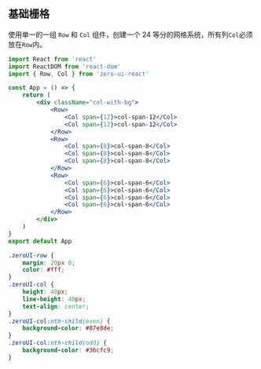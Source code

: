 ## 基础栅格

使用单一的一组 `Row` 和 `Col` 组件，创建一个 24 等分的网格系统，所有列`Col`必须放在`Row`内。

```jsx
import React from 'react'
import ReactDOM from 'react-dom'
import { Row, Col } from 'zero-ui-react'

const App = () => {
    return (
        <div className="col-with-bg">
            <Row>
                <Col span={12}>col-span-12</Col>
                <Col span={12}>col-span-12</Col>
            </Row>
            <Row>
                <Col span={8}>col-span-8</Col>
                <Col span={8}>col-span-8</Col>
                <Col span={8}>col-span-8</Col>
            </Row>
            <Row>
                <Col span={6}>col-span-6</Col>
                <Col span={6}>col-span-6</Col>
                <Col span={6}>col-span-6</Col>
                <Col span={6}>col-span-6</Col>
            </Row>
        </div>
    )
}
export default App
```

```css
.zeroUI-row {
    margin: 20px 0;
    color: #fff;
}
.zeroUI-col {
    height: 40px;
    line-height: 40px;
    text-align: center;
}
.zeroUI-col:nth-child(even) {
    background-color: #87e8de;
}
.zeroUI-col:nth-child(odd) {
    background-color: #36cfc9;
}
```
